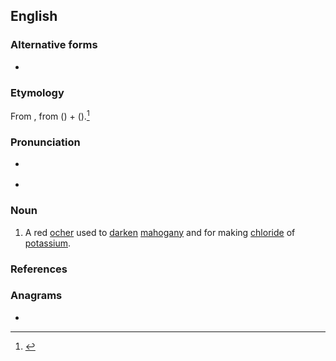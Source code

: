 ==English==

===Alternative forms===
* {{l|en|Abraum salts}}

===Etymology===
From {{bor|en|de|abräumen||to remove}}, from {{m|de|ab||from}} ({{der|en|goh|aba||away}}) + {{m|de|raum||space}} ({{der|en|goh|rūm}}).<ref>{{R:MW3 1976|page=5}}</ref>

===Pronunciation===
* {{a|US}} {{IPA|en|/ˈɑˌpɹaʊm/}}
* {{rhymes|en|ɑpɹaʊm|s=2}}

===Noun===
{{en-noun|-}}

# A red [[ocher]] used to [[darken]] [[mahogany]] and for making [[chloride]] of [[potassium]].

===References===
<references/>

===Anagrams===
* {{anagrams|en|a=aabmru|muraba}}